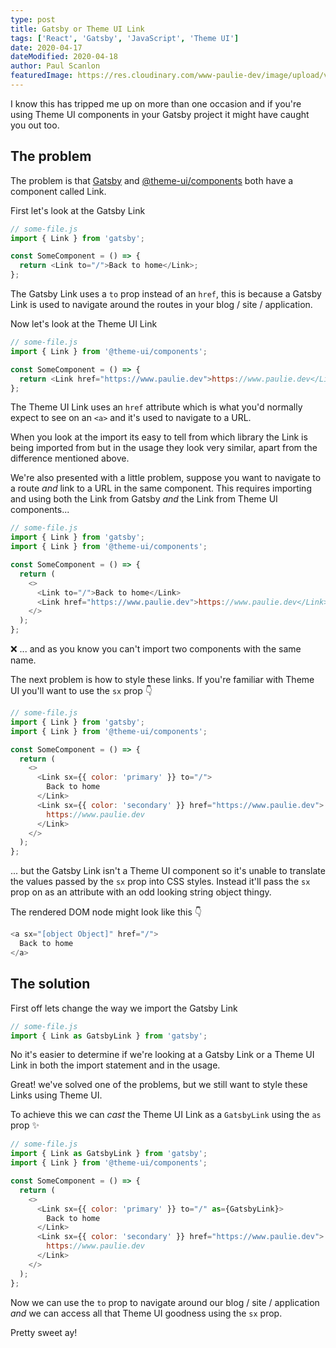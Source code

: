 ```yaml
---
type: post
title: Gatsby or Theme UI Link
tags: ['React', 'Gatsby', 'JavaScript', 'Theme UI']
date: 2020-04-17
dateModified: 2020-04-18
author: Paul Scanlon
featuredImage: https://res.cloudinary.com/www-paulie-dev/image/upload/v1595915564/paulie.dev/2020/04/gatsby-or-theme-ui-link_eofadh.jpg
---
```


I know this has tripped me up on more than one occasion and if you're using Theme UI components in your Gatsby project
it might have caught you out too.

## The problem

The problem is that [Gatsby](https://www.gatsbyjs.org/docs/gatsby-link/) and
[@theme-ui/components](https://theme-ui.com/components/link) both have a component called Link.

First let's look at the Gatsby Link

```javascript
// some-file.js
import { Link } from 'gatsby';

const SomeComponent = () => {
  return <Link to="/">Back to home</Link>;
};
```

The Gatsby Link uses a `to` prop instead of an `href`, this is because a Gatsby Link is used to navigate around the
routes in your blog / site / application.

Now let's look at the Theme UI Link

```javascript
// some-file.js
import { Link } from '@theme-ui/components';

const SomeComponent = () => {
  return <Link href="https://www.paulie.dev">https://www.paulie.dev</Link>;
};
```

The Theme UI Link uses an `href` attribute which is what you'd normally expect to see on an `<a>` and it's used to
navigate to a URL.

When you look at the import its easy to tell from which library the Link is being imported from but in the usage they
look very similar, apart from the difference mentioned above.

We're also presented with a little problem, suppose you want to navigate to a route _and_ link to a URL in the same
component. This requires importing and using both the Link from Gatsby _and_ the Link from Theme UI components...

```javascript
// some-file.js
import { Link } from 'gatsby';
import { Link } from '@theme-ui/components';

const SomeComponent = () => {
  return (
    <>
      <Link to="/">Back to home</Link>
      <Link href="https://www.paulie.dev">https://www.paulie.dev</Link>
    </>
  );
};
```

❌ ... and as you know you can't import two components with the same name.

The next problem is how to style these links. If you're familiar with Theme UI you'll want to use the `sx` prop 👇

```javascript
// some-file.js
import { Link } from 'gatsby';
import { Link } from '@theme-ui/components';

const SomeComponent = () => {
  return (
    <>
      <Link sx={{ color: 'primary' }} to="/">
        Back to home
      </Link>
      <Link sx={{ color: 'secondary' }} href="https://www.paulie.dev">
        https://www.paulie.dev
      </Link>
    </>
  );
};
```

... but the Gatsby Link isn't a Theme UI component so it's unable to translate the values passed by the `sx` prop into
CSS styles. Instead it'll pass the `sx` prop on as an attribute with an odd looking string object thingy.

The rendered DOM node might look like this 👇

```javascript
<a sx="[object Object]" href="/">
  Back to home
</a>
```

## The solution

First off lets change the way we import the Gatsby Link

```javascript
// some-file.js
import { Link as GatsbyLink } from 'gatsby';
```

No it's easier to determine if we're looking at a Gatsby Link or a Theme UI Link in both the import statement and in the
usage.

Great! we've solved one of the problems, but we still want to style these Links using Theme UI.

To achieve this we can _cast_ the Theme UI Link as a `GatsbyLink` using the `as` prop ✨

```javascript
// some-file.js
import { Link as GatsbyLink } from 'gatsby';
import { Link } from '@theme-ui/components';

const SomeComponent = () => {
  return (
    <>
      <Link sx={{ color: 'primary' }} to="/" as={GatsbyLink}>
        Back to home
      </Link>
      <Link sx={{ color: 'secondary' }} href="https://www.paulie.dev">
        https://www.paulie.dev
      </Link>
    </>
  );
};
```

Now we can use the `to` prop to navigate around our blog / site / application _and_ we can access all that Theme UI
goodness using the `sx` prop.

Pretty sweet ay!
